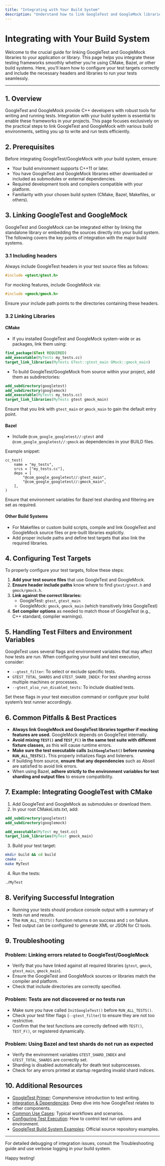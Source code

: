 ```yaml
---
title: "Integrating with Your Build System"
description: "Understand how to link GoogleTest and GoogleMock libraries in your application or library, whether building with CMake, Bazel, or other systems. Covers configuration of test targets and correct header/library inclusion."
---
```


# Integrating with Your Build System

Welcome to the crucial guide for linking GoogleTest and GoogleMock libraries to your application or library. This page helps you integrate these testing frameworks smoothly whether you’re using CMake, Bazel, or other build systems. Here, you’ll learn how to configure your test targets correctly and include the necessary headers and libraries to run your tests seamlessly.

---

## 1. Overview

GoogleTest and GoogleMock provide C++ developers with robust tools for writing and running tests. Integration with your build system is essential to enable these frameworks in your projects. This page focuses exclusively on the practical steps to link GoogleTest and GoogleMock with various build environments, setting you up to write and run tests efficiently.


## 2. Prerequisites

Before integrating GoogleTest/GoogleMock with your build system, ensure:

- Your build environment supports C++11 or later.
- You have GoogleTest and GoogleMock libraries either downloaded or included as submodules or external dependencies.
- Required development tools and compilers compatible with your platform.
- Familiarity with your chosen build system (CMake, Bazel, Makefiles, or others).


## 3. Linking GoogleTest and GoogleMock

GoogleTest and GoogleMock can be integrated either by linking the standalone library or embedding the sources directly into your build system. The following covers the key points of integration with the major build systems.

### 3.1 Including headers

Always include GoogleTest headers in your test source files as follows:

```cpp
#include <gtest/gtest.h>
```

For mocking features, include GoogleMock via:

```cpp
#include <gmock/gmock.h>
```

Ensure your include path points to the directories containing these headers.

### 3.2 Linking Libraries

#### CMake

- If you installed GoogleTest and GoogleMock system-wide or as packages, link them using:

```cmake
find_package(GTest REQUIRED)
add_executable(MyTests my_tests.cc)
target_link_libraries(MyTests GTest::gtest_main GMock::gmock_main)
```

- To build GoogleTest/GoogleMock from source within your project, add them as subdirectories:

```cmake
add_subdirectory(googletest)
add_subdirectory(googlemock)
add_executable(MyTests my_tests.cc)
target_link_libraries(MyTests gtest gmock_main)
```

Ensure that you link with `gtest_main` or `gmock_main` to gain the default entry point.

#### Bazel

- Include `@com_google_googletest//:gtest` and `@com_google_googletest//:gmock` as dependencies in your BUILD files.

Example snippet:

```bzl
cc_test(
    name = "my_tests",
    srcs = ["my_tests.cc"],
    deps = [
        "@com_google_googletest//:gtest_main",
        "@com_google_googletest//:gmock_main",
    ],
)
```

Ensure that environment variables for Bazel test sharding and filtering are set as required.

#### Other Build Systems

- For Makefiles or custom build scripts, compile and link GoogleTest and GoogleMock source files or pre-built libraries explicitly.
- Add proper include paths and define test targets that also link the required libraries.


## 4. Configuring Test Targets

To properly configure your test targets, follow these steps:

1. **Add your test source files** that use GoogleTest and GoogleMock.
2. **Ensure header include paths** know where to find `gtest/gtest.h` and `gmock/gmock.h`.
3. **Link against the correct libraries:**
   - GoogleTest: `gtest`, `gtest_main`
   - GoogleMock: `gmock`, `gmock_main` (which transitively links GoogleTest)
4. **Set compiler options** as needed to match those of GoogleTest (e.g., C++ standard, compiler warnings).


## 5. Handling Test Filters and Environment Variables

GoogleTest uses several flags and environment variables that may affect how tests are run. When configuring your build and test execution, consider:

- `--gtest_filter`: To select or exclude specific tests.
- `GTEST_TOTAL_SHARDS` and `GTEST_SHARD_INDEX`: For test sharding across multiple machines or processes.
- `--gtest_also_run_disabled_tests`: To include disabled tests.

Set these flags in your test execution command or configure your build system’s test runner accordingly.


## 6. Common Pitfalls & Best Practices

- **Always link GoogleMock and GoogleTest libraries together if mocking features are used.** GoogleMock depends on GoogleTest internally.
- **Avoid mixing `TEST()` and `TEST_F()` in the same test suite with different fixture classes,** as this will cause runtime errors.
- **Make sure the test executable calls `InitGoogleTest()` before running `RUN_ALL_TESTS()`.** This properly initializes flags and listeners.
- If building from source, **ensure that any dependencies** such as Abseil are satisfied to avoid link errors.
- When using Bazel, **adhere strictly to the environment variables for test sharding and output files** to ensure compatibility.


## 7. Example: Integrating GoogleTest with CMake

1. Add GoogleTest and GoogleMock as submodules or download them.
2. In your root CMakeLists.txt, add:

```cmake
add_subdirectory(googletest)
add_subdirectory(googlemock)

add_executable(MyTest my_test.cc)
target_link_libraries(MyTest gmock_main)
```

3. Build your test target:

```bash
mkdir build && cd build
cmake ..
make MyTest
```

4. Run the tests:

```bash
./MyTest
```


## 8. Verifying Successful Integration

- Running your tests should produce console output with a summary of tests run and results.
- The `RUN_ALL_TESTS()` function returns `0` on success and `1` on failure.
- Test output can be configured to generate XML or JSON for CI tools.


## 9. Troubleshooting

### Problem: Linking errors related to GoogleTest/GoogleMock

- Verify that you have linked against all required libraries (`gtest`, `gmock`, `gtest_main`, `gmock_main`).
- Ensure the GoogleTest and GoogleMock sources or libraries match the compiler and platform.
- Check that include directories are correctly specified.

### Problem: Tests are not discovered or no tests run

- Make sure you have called `InitGoogleTest()` before `RUN_ALL_TESTS()`.
- Check your test filter flags (`--gtest_filter`) to ensure they are not too restrictive.
- Confirm that the test functions are correctly defined with `TEST()`, `TEST_F()`, or registered dynamically.

### Problem: Using Bazel and test shards do not run as expected

- Verify the environment variables `GTEST_SHARD_INDEX` and `GTEST_TOTAL_SHARDS` are correctly set.
- Sharding is disabled automatically for death test subprocesses.
- Check for any errors printed at startup regarding invalid shard indices.


## 10. Additional Resources

- [GoogleTest Primer](../docs/primer.md): Comprehensive introduction to test writing.
- [Integration & Dependencies](../overview/architecture-concepts/integration-and-dependencies.mdx): Deep dive into how GoogleTest relates to other components.
- [Common Use Cases](../overview/feature-overview-group/common-use-cases.mdx): Typical workflows and scenarios.
- [Configuring Test Execution](../getting-started/project-setup/configuration-options): How to control test run options and environment.
- [GoogleTest Build System Examples](https://github.com/google/googletest/tree/main/googletest): Official source repository examples.


---

For detailed debugging of integration issues, consult the Troubleshooting guide and use verbose logging in your build system.

Happy testing!